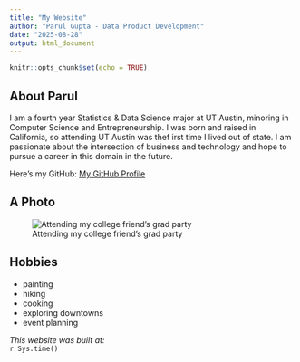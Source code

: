 ```yaml
---
title: "My Website"
author: "Parul Gupta - Data Product Development"
date: "2025-08-28"
output: html_document
---
```


```r
knitr::opts_chunk$set(echo = TRUE)
```

## About Parul
I am a fourth year Statistics & Data Science major at UT Austin, minoring in Computer Science and Entrepreneurship. I was born and raised in California, so attending UT Austin was thef irst time I lived out of state. I am passionate about the intersection of business and technology and hope to pursue a career in this domain in the future. 


Here’s my GitHub: [My GitHub Profile](https://github.com/parulg22) 

## A Photo
![Attending my college friend's grad party](my_photo.jpg)

## Hobbies 
- painting
- hiking 
- cooking
- exploring downtowns 
- event planning 


*This website was built at:*  
`r Sys.time()`

